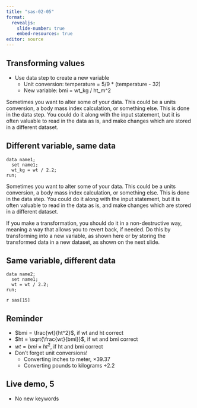 ```yaml
---
title: "sas-02-05"
format: 
  revealjs:
    slide-number: true
    embed-resources: true
editor: source
---
```


## Transforming values

-   Use data step to create a new variable
    -   Unit conversion: temperature = 5/9 * (temperature - 32)
    -   New variable: bmi = wt_kg / ht_m^2
    
::: notes

Sometimes you want to alter some of your data. This could be a units conversion, a body mass index calculation, or something else. This is done in the data step. You could do it along with the input statement, but it is often valuable to read in the data as is, and make changes which are stored in a different dataset.

:::

## Different variable, same data

```{}
data name1;
  set name1;
  wt_kg = wt / 2.2;
run;
```

::: notes

Sometimes you want to alter some of your data. This could be a units conversion, a body mass index calculation, or something else. This is done in the data step. You could do it along with the input statement, but it is often valuable to read in the data as is, and make changes which are stored in a different dataset.

If you make a transformation, you should do it in a non-destructive way, meaning a way that allows you to revert back, if needed. Do this by transforming into a new variable, as shown here or by storing the transformed data in a new dataset, as shown on the next slide.

:::

## Same variable, different data

```{}
data name2;
  set name1;
  wt = wt / 2.2;
run;
```

`r sas[15]`

## Reminder

-   $bmi = \frac{wt}{ht^2}$, if wt and ht correct
-   $ht = \sqrt{\frac{wt}{bmi}}$, if wt and bmi correct
-   $wt = bmi \times ht^2$, if ht and bmi correct
-   Don't forget unit conversions!
    -   Converting inches to meter, $\times 39.37$
    -   Converting pounds to kilograms $\div 2.2$

## Live demo, 5

-   No new keywords
